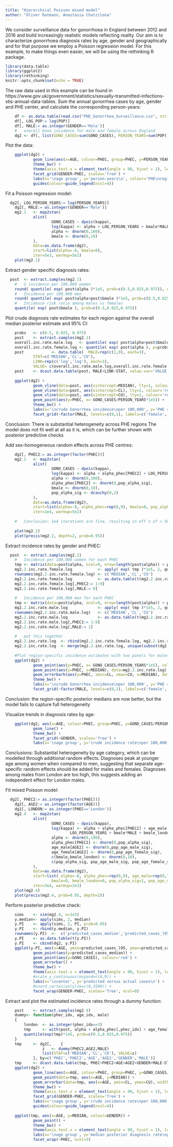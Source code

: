 ```yaml
---
title: "Hierarchical Poisson mixed model"
author: "Oliver Ratmann, Anastasia Chatzilena"
---
```


We consider surveillance data for gonorrhoea in England between 2012 and 2016 and build increasingly realistic models reflecting reality. Our aim is to characterize gonorrhoea diagnosis rates by age, gender and geographically and for that purpose we employ a Poisson regression model.
For this example, to make things even easier, we will be using the rethinking R package.

```r
library(data.table)
library(ggplot2)
library(rethinking)
knitr::opts_chunk$set(echo = TRUE)
```

The raw data used in this example can be found in https://www.gov.uk/government/statistics/sexually-transmitted-infections-stis-annual-data-tables.
Sum the annual gonorrhea cases by age, gender and PHE center, and calculate the corresponding person-years:

```r
	df <- as.data.table(read.csv("PHE_Gonorrhea_Surveillance.csv", stringsAsFactors=FALSE))
	df[, LOG_POP:= log(POP)]
	df[, MALE:= as.integer(GENDER=='Male')]
	#	overall Gono incidence for male and female across England
	dg2	<- df[, list(GONO_CASES=sum(GONO_CASES), PERSON_YEARS=sum(POP)), by=c('GENDER','PHEC','AGE')]	
```

Plot the data:

```r
	ggplot(dg2) +
			geom_line(aes(x=AGE, colour=PHEC, group=PHEC, y=PERSON_YEARS)) +
			theme_bw() +
			theme(axis.text.x = element_text(angle = 90, hjust = 1), legend.position='bottom') +	
			facet_grid(GENDER~PHEC, scales='free') +
			labs(x='\nage group', y='person-years\n', colour='PHE\nregion') +
			guides(colour=guide_legend(ncol=4))
```

Fit a Poisson regression model:
	
```r
  dg2[, LOG_PERSON_YEARS:= log(PERSON_YEARS)]
	dg2[, MALE:= as.integer(GENDER=='Male')]
	mg2.1	<- map2stan(
			alist(
					GONO_CASES ~ dpois(kappa),
					log(kappa) <- alpha + LOG_PERSON_YEARS + bmale*MALE,
					alpha <- dnorm(0,100),
					bmale <- dnorm(0,10)					
			),
			data=as.data.frame(dg2), 
			start=list(alpha=-8, bmale=0),
			iter=5e3, warmup=5e2)	
	plot(mg2.1)
```
	
Extract gender specific diagnosis rates:
	
```r
  post	<- extract.samples(mg2.1)
	#	G incidence per 100,000 women
	round( quantile( exp( post$alpha )*1e5, prob=c(0.5,0.025,0.975)), d=3)
	#	Incidence per 100,000 men
	round( quantile( exp( post$alpha+post$bmale )*1e5, prob=c(0.5,0.025,0.975)), d=3)
	#	Incidence risk ratio among males vs females
	quantile( exp( post$bmale ), prob=c(0.5,0.025,0.975))	
```	
	
Plot crude diagnosis rate estimates for each region against the overall median posterior estimate and 95% CI: 

```r
	probs	<- c(0.5, 0.025, 0.975)
	post	<- extract.samples(mg2.1)
	overall.inc.rate.male.log 	<- quantile( exp( post$alpha+post$bmale ), p=probs) * 1e5
	overall.inc.rate.female.log <- quantile( exp( post$alpha ), p=probs) * 1e5
	post			<- data.table(	MALE=rep(c(1,0), each=3),
			STAT=c('MEDIAN','CL','CU'),
			LINK=rep(c('log','log'), each=3),
			VALUE= c(overall.inc.rate.male.log,overall.inc.rate.female.log))
	post	<- dcast.data.table(post, MALE+LINK~STAT, value.var='VALUE')	
	
	ggplot(dg2) +
			geom_vline(data=post, aes(xintercept=MEDIAN), lty=1, colour='red') +
			geom_vline(data=post, aes(xintercept=CL), lty=2, colour='red') +
			geom_vline(data=post, aes(xintercept=CU), lty=2, colour='red') +
			geom_point(aes(y=PHEC, x= GONO_CASES/PERSON_YEARS*1e5)) +
			theme_bw() +			
			labs(x='\ncrude Gonorrhea incidence\nper 100,000', y='PHE region') +
			facet_grid(~factor(MALE, levels=c(0,1), labels=c('female','male')), scales='free')
```
Conclusion: There is substantial heterogeneity across PHE regions
The model does not fit well at all as it is, which can be further shown with posterior predictive checks

Add sex-homogeneous random effects across PHE centres:

```r
	dg2[, PHEC2:= as.integer(factor(PHEC))]
	mg2.2	<- map2stan(
			alist(
					GONO_CASES ~ dpois(kappa),
					log(kappa) <- alpha + alpha_phec[PHEC2] + LOG_PERSON_YEARS + bmale*MALE,					
					alpha <- dnorm(0,100),
					alpha_phec[PHEC2] <- dnorm(0,pop_alpha_sig),
					bmale <- dnorm(0,10),
					pop_alpha_sig <- dcauchy(0,2)
			),
			data=as.data.frame(dg2), 
			start=list(alpha=-8, alpha_phec=rep(0,9), bmale=0, pop_alpha_sig=1),
			iter=1e4, warmup=5e2)
	
	#	Conclusion: 1e4 iterations are fine, resulting in eff n of > 500. this is enough for 95% credibility intervals
	
	plot(mg2.2)
	plot(precis(mg2.2, depth=2, prob=0.95))
```	

Extract incidence rates by gender and PHEC:

```r
  post	<- extract.samples(mg2.2)
	#	Incidence per 100,000 women for each PHEC
	tmp	<- matrix(data=post$alpha, ncol=9, nrow=length(post$alpha)) + post$alpha_phec	
	mg2.2.inc.rate.female.log			<- apply( exp( tmp )*1e5, 2, quantile, prob=c(0.5,0.025,0.975))
	rownames(mg2.2.inc.rate.female.log)	<- c('MEDIAN','CL','CU')	
	mg2.2.inc.rate.female.log			<- as.data.table(t(mg2.2.inc.rate.female.log))
	mg2.2.inc.rate.female.log[,PHEC2:= 1:9]		
	mg2.2.inc.rate.female.log[,MALE:= 0]
	
	#	Incidence per 100,000 men for each PHEC
	tmp	<- matrix(data=post$alpha, ncol=9, nrow=length(post$alpha)) + post$alpha_phec + matrix(data=post$bmale, ncol=9, nrow=length(post$bmale))	
	mg2.2.inc.rate.male.log				<- apply( exp( tmp )*1e5, 2, quantile, prob=c(0.5,0.025,0.975))
	rownames(mg2.2.inc.rate.male.log)	<- c('MEDIAN','CL','CU')	
	mg2.2.inc.rate.male.log				<- as.data.table(t(mg2.2.inc.rate.male.log))
	mg2.2.inc.rate.male.log[,PHEC2:= 1:9]		
	mg2.2.inc.rate.male.log[,MALE:= 1]
	
	#	put this together
	mg2.2.inc.rate.log	<- rbind(mg2.2.inc.rate.female.log, mg2.2.inc.rate.male.log)
	mg2.2.inc.rate.log	<- merge(mg2.2.inc.rate.log, unique(subset(dg2, select=c(PHEC, PHEC2))), by='PHEC2')	
	
	#Plot region-specific incidence estimates with two panels for males and females against the crude estimates
	ggplot(dg2) +
			geom_point(aes(y=PHEC, x= GONO_CASES/PERSON_YEARS*1e5), colour='grey60') +
			geom_point(aes(y=PHEC, x=MEDIAN), data=mg2.2.inc.rate.log) +
			geom_errorbarh(aes(y=PHEC, xmin=CL, xmax=CU, x=MEDIAN), data=mg2.2.inc.rate.log, height=0.3) +
			theme_bw() +			
			labs(x='\ncrude Gonorrhea incidence\nper 100,000', y='PHE region') +
			facet_grid(~factor(MALE, levels=c(0,1), labels=c('female','male')), scales='free')
```	
Conclusion: the region-specific posterior medians are now better, but the model fails to capture full heterogeneity


Visualize trends in diagnosis rates by age:

```r
	ggplot(dg2, aes(x=AGE, colour=PHEC, group=PHEC, y=GONO_CASES/PERSON_YEARS*1e5)) +
			geom_line() +
			theme_bw() +
			facet_grid(~GENDER, scales='free') +
			labs(x='\nage group', y='crude incidence rate\nper 100,000', colour='PHE\nregion')
```
Conclusions:
Substantial heterogeneity by age category, which can be modelled through additional random effects.
Diagnoses peak at younger age among women when compared to men, suggesting that separate age-specific random effects should be added for males and females.
Diagnoses among males from London are too high, this suggests adding an independent effect for London males.


Fit mixed Poisson model:

```r
  dg2[, PHEC2:= as.integer(factor(PHEC))]
	dg2[, AGE2:= as.integer(factor(AGE))]
	dg2[, LONDON:= as.integer(PHEC=='London')]
	mg2.4	<- map2stan(
			alist(
					GONO_CASES ~ dpois(kappa),
					log(kappa) <- alpha + alpha_phec[PHEC2] + age_male[AGE2]*MALE + age_female[AGE2]*(1-MALE) + 
							LOG_PERSON_YEARS + bmale*MALE + bmale_london*MALE*LONDON, 
					alpha <- dnorm(0,100),
					alpha_phec[PHEC2] <- dnorm(0,pop_alpha_sig),
					age_male[AGE2] <- dnorm(0,pop_age_male_sig),
					age_female[AGE2] <- dnorm(0,pop_age_female_sig),
					c(bmale,bmale_london) <- dnorm(0,10),
					c(pop_alpha_sig, pop_age_male_sig, pop_age_female_sig) <- dexp(3)
			),
			data=as.data.frame(dg2), 
			start=list(	alpha=-8, alpha_phec=rep(0,9), age_male=rep(0,7), age_female=rep(0,7), 
					bmale=0, bmale_london=0, pop_alpha_sig=1, pop_age_male_sig=1, pop_age_female_sig=1),
			iter=3e4, warmup=2e3)
	plot(mg2.4)
	plot(precis(mg2.4, prob=0.95, depth=2))	
```	
	
Perform posterior predictive check:

```r
	sims 	<- sim(mg2.4, n=1e3)
	y.median<- apply(sims, 2, median)
	y.PI 	<- apply(sims, 2, PI, prob=0.95)
	y.PI	<- rbind(y.median, y.PI)
	rownames(y.PI)	<-  c('predicted_cases_median','predicted_cases_l95','predicted_cases_u95')
	y.PI	<- as.data.table(t(y.PI))
	y.PI	<- cbind(dg2, y.PI)
	ggplot(y.PI, aes(x=AGE, ymin=predicted_cases_l95, ymax=predicted_cases_u95)) +
			geom_point(aes(y=predicted_cases_median)) + 
			geom_point(aes(y=GONO_CASES), colour='red') +
			geom_errorbar() +
			theme_bw() +			
			theme(axis.text.x = element_text(angle = 90, hjust = 1), legend.position='bottom') +
			#scale_y_continuous(expand=c(0,0)) +
			labs(x='\ncenter', y='predicted versus actual cases\n') +
			#coord_cartesian(ylim=c(0,3500)) +
			facet_wrap(GENDER~PHEC, scales='free', ncol=9)
```
	
Extract and plot the estimated incidence rates through a dummy function:

```r
	post	<- extract.samples(mg2.4)
	dummy<- function(phec_idx, age_idx, male)
	{
		london	<- as.integer(phec_idx==3)
		tmp		<- with(post, alpha + alpha_phec[,phec_idx] + age_female[, age_idx]*(1-male) + age_male[, age_idx]*male + bmale*male + bmale_london*male*london)
		quantile(exp(tmp)*1e5, prob=c(0.5,0.025,0.975))						
	}
	tmp		<- dg2[, 	{
				z	<- dummy(PHEC2,AGE2,MALE)
				list(STAT=c('MEDIAN','CL','CU'), VALUE=z)
			}, by=c('PHEC','PHEC2','AGE','AGE2','GENDER','MALE')]
	tmp		<- dcast.data.table(tmp, PHEC+PHEC2+AGE+AGE2+GENDER+MALE~STAT, value.var='VALUE')			
	ggplot(dg2) +
			geom_line(aes(x=AGE, colour=PHEC, group=PHEC, y=GONO_CASES/PERSON_YEARS*1e5)) +
			geom_point(data=tmp, aes(x=AGE, y=MEDIAN)) +
			geom_errorbar(data=tmp, aes(x=AGE, ymin=CL, ymax=CU), width=0.3) +
			theme_bw() +
			theme(axis.text.x = element_text(angle = 90, hjust = 1), legend.position='bottom') +	
			facet_grid(GENDER~PHEC, scales='free') +
			labs(x='\nage group', y='crude incidence rate\nper 100,000', colour='PHE\nregion') +
			guides(colour=guide_legend(ncol=4))
	
	ggplot(tmp, aes(x=AGE, y=MEDIAN, colour=GENDER)) + 
			geom_point() +
			theme_bw() +
			theme(axis.text.x = element_text(angle = 90, hjust = 1), legend.position='bottom') +
			labs(x='\nage group', y='median posterior diagnosis rate\nper 100,000', colour='gender') +
			facet_wrap(~PHEC, ncol=3)
```
